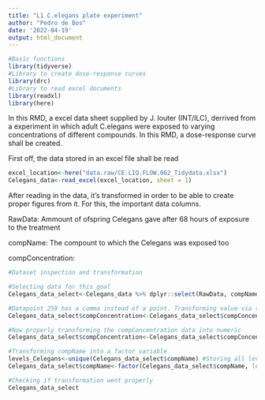 ```yaml
---
title: "L1 C.elegans plate experiment"
author: "Pedro de Bos"
date: '2022-04-19'
output: html_document
---
```



```r
#Basic functions
library(tidyverse)
#Library to create dose-response curves
library(drc)
#Library to read excel documents
library(readxl)
library(here)
```

In this RMD, a excel data sheet supplied by J. louter (INT/ILC), derrived from a experiment in which adult C.elegans were exposed to varying concentrations of different compounds. In this RMD, a dose-response curve shall be created.

First off, the data stored in an excel file shall be read
````r
excel_location<-here("data.raw/CE.LIQ.FLOW.062_Tidydata.xlsx")
Celegans_data<-read_excel(excel_location, sheet = 1)
````

After reading in the data, it's transformed in order to be able to create proper figures from it. For this, the important data columns.

RawData: Ammount of ofspring Celegans gave after 68 hours of exposure to the treatment

compName: The compount to which the Celegans was exposed too

compConcentration:

````r
#Dataset inspection and transformation

#Selecting data for this goal
Celegans_data_select<-Celegans_data %>% dplyr::select(RawData, compName, compConcentration)

#Datapoint 259 has a comma instead of a point. Transforming value via str_replace
Celegans_data_select$compConcentration<-Celegans_data_select$compConcentration %>% str_replace(",", ".")

#Now properly transforming the compConcentration data into numeric
Celegans_data_select$compConcentration<-Celegans_data_select$compConcentration %>% as.numeric()

#Transforming compName into a factor variable
levels_Celegans<-unique(Celegans_data_select$compName) #Storing all levels
Celegans_data_select$compName<-factor(Celegans_data_select$compName, levels = levels_Celegans) #Transforming compName into factor

#Checking if transformation went properly
Celegans_data_select
````


